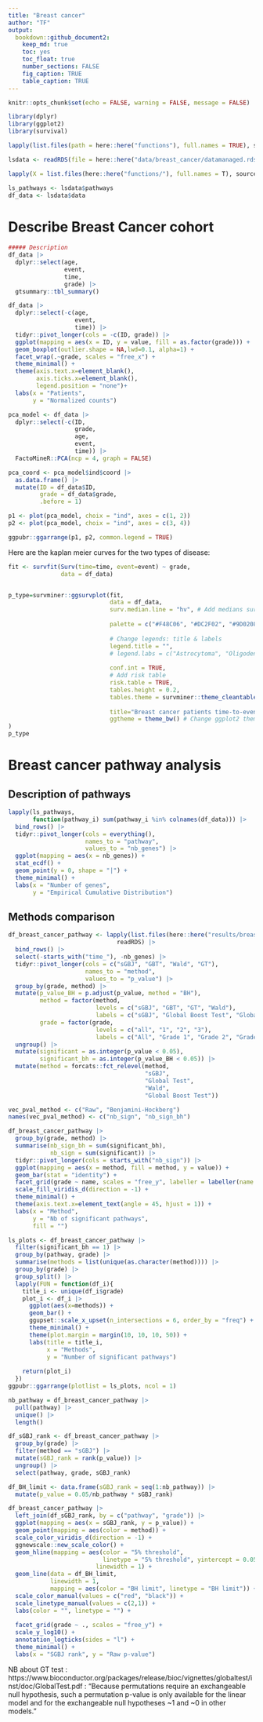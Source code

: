 ```yaml
---
title: "Breast cancer"
author: "TF"
output: 
  bookdown::github_document2:
    keep_md: true
    toc: yes
    toc_float: true
    number_sections: FALSE
    fig_caption: TRUE
    table_caption: TRUE
---
```



```r
knitr::opts_chunk$set(echo = FALSE, warning = FALSE, message = FALSE)
```

```r

library(dplyr)
library(ggplot2)
library(survival)

lapply(list.files(path = here::here("functions"), full.names = TRUE), source)

lsdata <- readRDS(file = here::here("data/breast_cancer/datamanaged.rds"))

lapply(X = list.files(here::here("functions/"), full.names = T), source)

ls_pathways <- lsdata$pathways
df_data <- lsdata$data

```

# Describe Breast Cancer cohort

```r
##### Description
df_data |> 
  dplyr::select(age,
                event,
                time,
                grade) |> 
  gtsummary::tbl_summary()
```

```r
df_data |> 
  dplyr::select(-c(age,
                   event,
                   time)) |> 
  tidyr::pivot_longer(cols = -c(ID, grade)) |> 
  ggplot(mapping = aes(x = ID, y = value, fill = as.factor(grade))) +
  geom_boxplot(outlier.shape = NA,lwd=0.1, alpha=1) +
  facet_wrap(.~grade, scales = "free_x") +
  theme_minimal() +
  theme(axis.text.x=element_blank(),
        axis.ticks.x=element_blank(),
        legend.position = "none")+
  labs(x = "Patients",
       y = "Normalized counts")

```

```r
pca_model <- df_data |> 
  dplyr::select(-c(ID,
                   grade,
                   age,
                   event,
                   time)) |> 
  FactoMineR::PCA(ncp = 4, graph = FALSE)

pca_coord <- pca_model$ind$coord |> 
  as.data.frame() |> 
  mutate(ID = df_data$ID,
         grade = df_data$grade,
         .before = 1)

p1 <- plot(pca_model, choix = "ind", axes = c(1, 2))
p2 <- plot(pca_model, choix = "ind", axes = c(3, 4))

ggpubr::ggarrange(p1, p2, common.legend = TRUE)
```

Here are the kaplan meier curves for the two types of disease: 

```r
fit <- survfit(Surv(time=time, event=event) ~ grade,
               data = df_data)


p_type=survminer::ggsurvplot(fit,
                             data = df_data,
                             surv.median.line = "hv", # Add medians survival
                             
                             palette = c("#F48C06", "#DC2F02", "#9D0208"),
                             
                             # Change legends: title & labels
                             legend.title = "",
                             # legend.labs = c("Astrocytoma", "Oligodendroglioma"),
                             
                             conf.int = TRUE,
                             # Add risk table
                             risk.table = TRUE,
                             tables.height = 0.2,
                             tables.theme = survminer::theme_cleantable(),
                             
                             title="Breast cancer patients time-to-event",
                             ggtheme = theme_bw() # Change ggplot2 theme
)
p_type

```

# Breast cancer pathway analysis

## Description of pathways

```r
lapply(ls_pathways,
       function(pathway_i) sum(pathway_i %in% colnames(df_data))) |> 
  bind_rows() |> 
  tidyr::pivot_longer(cols = everything(),
                      names_to = "pathway",
                      values_to = "nb_genes") |> 
  ggplot(mapping = aes(x = nb_genes)) +
  stat_ecdf() +
  geom_point(y = 0, shape = "|") +
  theme_minimal() +
  labs(x = "Number of genes",
       y = "Empirical Cumulative Distribution")

```


## Methods comparison

```r
df_breast_cancer_pathway <- lapply(list.files(here::here("results/breast_cancer/"), full.names = T),
                               readRDS) |> 
  bind_rows() |> 
  select(-starts_with("time_"), -nb_genes) |> 
  tidyr::pivot_longer(cols = c("sGBJ", "GBT", "Wald", "GT"),
                      names_to = "method",
                      values_to = "p_value") |> 
  group_by(grade, method) |> 
  mutate(p_value_BH = p.adjust(p_value, method = "BH"),
         method = factor(method,
                         levels = c("sGBJ", "GBT", "GT", "Wald"),
                         labels = c("sGBJ", "Global Boost Test", "Global Test", "Wald")),
         grade = factor(grade,
                         levels = c("all", "1", "2", "3"),
                         labels = c("All", "Grade 1", "Grade 2", "Grade 3"))) |> 
  ungroup() |> 
  mutate(significant = as.integer(p_value < 0.05),
         significant_bh = as.integer(p_value_BH < 0.05)) |> 
  mutate(method = forcats::fct_relevel(method,
                                       "sGBJ",
                                       "Global Test",
                                       "Wald",
                                       "Global Boost Test"))
```

```r
vec_pval_method <- c("Raw", "Benjamini-Hockberg")
names(vec_pval_method) <- c("nb_sign", "nb_sign_bh")

df_breast_cancer_pathway |> 
  group_by(grade, method) |> 
  summarise(nb_sign_bh = sum(significant_bh),
            nb_sign = sum(significant)) |> 
  tidyr::pivot_longer(cols = starts_with("nb_sign")) |> 
  ggplot(mapping = aes(x = method, fill = method, y = value)) +
  geom_bar(stat = "identity") +
  facet_grid(grade ~ name, scales = "free_y", labeller = labeller(name = vec_pval_method)) +
  scale_fill_viridis_d(direction = -1) +
  theme_minimal() +
  theme(axis.text.x=element_text(angle = 45, hjust = 1)) +
  labs(x = "Method",
       y = "Nb of significant pathways",
       fill = "")
```


```r
ls_plots <- df_breast_cancer_pathway |> 
  filter(significant_bh == 1) |>
  group_by(pathway, grade) |> 
  summarise(methods = list(unique(as.character(method)))) |> 
  group_by(grade) |> 
  group_split() |> 
  lapply(FUN = function(df_i){
    title_i <- unique(df_i$grade)
    plot_i <- df_i |> 
      ggplot(aes(x=methods)) +
      geom_bar() +
      ggupset::scale_x_upset(n_intersections = 6, order_by = "freq") +
      theme_minimal() +
      theme(plot.margin = margin(10, 10, 10, 50)) +
      labs(title = title_i,
           x = "Methods",
           y = "Number of significant pathways")
    
    return(plot_i)
  })
ggpubr::ggarrange(plotlist = ls_plots, ncol = 1)
```

```r
nb_pathway = df_breast_cancer_pathway |> 
  pull(pathway) |> 
  unique() |> 
  length()

df_sGBJ_rank <- df_breast_cancer_pathway |> 
  group_by(grade) |> 
  filter(method == "sGBJ") |> 
  mutate(sGBJ_rank = rank(p_value)) |> 
  ungroup() |> 
  select(pathway, grade, sGBJ_rank)

df_BH_limit <- data.frame(sGBJ_rank = seq(1:nb_pathway)) |> 
  mutate(p_value = 0.05/nb_pathway * sGBJ_rank)

df_breast_cancer_pathway |> 
  left_join(df_sGBJ_rank, by = c("pathway", "grade")) |> 
  ggplot(mapping = aes(x = sGBJ_rank, y = p_value)) +
  geom_point(mapping = aes(color = method)) +
  scale_color_viridis_d(direction = -1) +
  ggnewscale::new_scale_color() +
  geom_hline(mapping = aes(color = "5% threshold",
                           linetype = "5% threshold", yintercept = 0.05),
                         linewidth = 1) +
  geom_line(data = df_BH_limit,
            linewidth = 1,
            mapping = aes(color = "BH limit", linetype = "BH limit")) +
  scale_color_manual(values = c("red", "black")) +
  scale_linetype_manual(values = c(2,1)) +
  labs(color = "", linetype = "") +
  
  facet_grid(grade ~ ., scales = "free_y") +
  scale_y_log10() +
  annotation_logticks(sides = "l") +
  theme_minimal() +
  labs(x = "SGBJ rank", y = "Raw p-value")
```

NB about GT test : https://www.bioconductor.org/packages/release/bioc/vignettes/globaltest/inst/doc/GlobalTest.pdf : "Because permutations require an exchangeable null hypothesis, such a permutation p-value is only available for the linear model and for the exchangeable null hypotheses ~1 and ~0 in other models."
